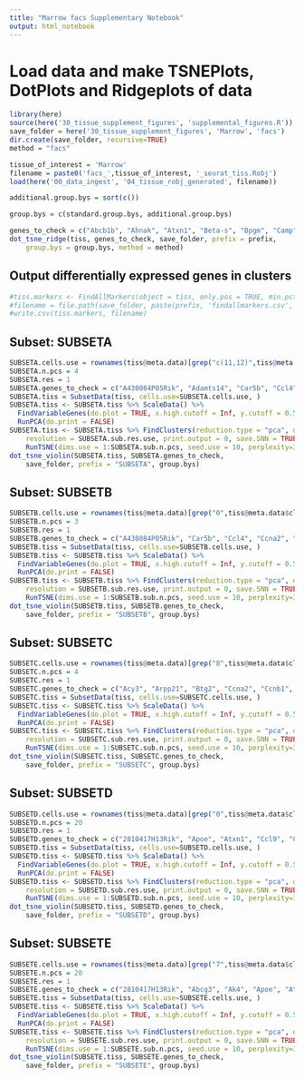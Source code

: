 ```yaml
---
title: "Marrow facs Supplementary Notebook"
output: html_notebook
---
```


# Load data and make TSNEPlots, DotPlots and Ridgeplots of data

```r
library(here)
source(here('30_tissue_supplement_figures', 'supplemental_figures.R'))
save_folder = here('30_tissue_supplement_figures', 'Marrow', 'facs')
dir.create(save_folder, recursive=TRUE)
method = "facs"

tissue_of_interest = 'Marrow'
filename = paste0('facs_',tissue_of_interest, '_seurat_tiss.Robj')
load(here('00_data_ingest', '04_tissue_robj_generated', filename))

additional.group.bys = sort(c())

group.bys = c(standard.group.bys, additional.group.bys)

genes_to_check = c("Abcb1b", "Ahnak", "Atxn1", "Beta-s", "Bpgm", "Camp", "Ccl3", "Ccl9", "Ccr6", "Cd14", "Cd19", "Cd1d1", "Cd2", "Cd200", "Cd22", "Cd24a", "Cd27", "Cd34", "Cd38", "Cd3e", "Cd4", "Cd40", "Cd48", "Cd53", "Cd68", "Cd69", "Cd7", "Cd74", "Cd79a", "Cd79b", "Cd81", "Cd84", "Cd8a", "Cebpa", "Chchd10", "Cnp", "Cox6a2", "Cpa3", "Cr2", "Cxcr4", "Cxcr5", "Dntt", "Ebf1", "Egr2", "Emr1", "Fcer1a", "Fcer1g", "Fcer2a", "Fcgr3", "Fcgr4", "Flt3", "Fos", "Foxo1", "Gata1", "Gata2", "Gpr56", "H2-Ea-ps", "Hbb-b2", "Hp", "Ikzf1", "Il2ra", "Il3ra", "Il7r", "Irf8", "Itga2b", "Itgal", "Itgam", "Itgax", "Itgb2", "Jun", "Junb", "Kit", "Klf4", "Klf9", "Klrb1a", "Lcn2", "Ltf", "Ly6a", "Ly6d", "Ly6g6c", "Ly6g6e", "Ly9", "Mcpt8", "Mitf", "Mki67", "Mme", "Mn1", "Mpeg1", "Mpl", "Ms4a1", "Myl10", "Ngp", "Pax5", "Pdzk1ip1", "Pglyrp1", "Pld4", "Pou2af1", "Ptprc", "Rag1", "Rag2", "S100a11", "S100a9", "Sfpi1", "Slamf1", "Slamf6", "Spib", "Spn", "Stmn1", "Tcf3", "Thy1", "Tlr9", "Tmem176b", "Vpreb1", "Vpreb3", "Zbtb16")
dot_tsne_ridge(tiss, genes_to_check, save_folder, prefix = prefix,
    group.bys = group.bys, method = method)
```

## Output differentially expressed genes in clusters

```r
#tiss.markers <- FindAllMarkers(object = tiss, only.pos = TRUE, min.pct = 0.25, thresh.use = 0.25)
#filename = file.path(save_folder, paste(prefix, 'findallmarkers.csv', sep='_'))
#write.csv(tiss.markers, filename)
```

## Subset: SUBSETA

```r
SUBSETA.cells.use = rownames(tiss@meta.data)[grep("c(11,12)",tiss@meta.data$cluster.ids)]
SUBSETA.n.pcs = 4
SUBSETA.res = 1
SUBSETA.genes_to_check = c("A430084P05Rik", "Adamts14", "Car5b", "Ccl4", "Ccna2", "Ccr6", "Ccr7", "Cd160", "Cd19", "Cd1d1", "Cd22", "Cd34", "Cd3e", "Cd4", "Cd6", "Cd68", "Cd69", "Cd74", "Cd79a", "Cd79b", "Cd8a", "Cd8b1", "Chchd10", "Cma1", "Cnp", "Cr2", "Ctla2a", "Ctla4", "Cxcr5", "Cxcr6", "Dntt", "Egr2", "Emr1", "Foxp3", "Gzma", "H2-Aa", "H2-Ab1", "H2-Eb1", "Hp", "Il2ra", "Il2rb", "Il7r", "Itga4", "Itgax", "Itgb7", "Khdc1a", "Klra1", "Klrb1a", "Klrb1c", "Klrc1", "Lcn2", "Lef1", "Ly6c2", "Lyz2", "Mki67", "Mmp9", "Mpeg1", "Ms4a1", "Ncam1", "Ncr1", "Ngp", "Nkg7", "Pax5", "Pld4", "Prf1", "Rag1", "Rag2", "Rrm2", "Serpinb9", "Sh2d1b1", "Stmn1", "Styk1", "Tcf7", "Tnfrsf4", "Top2a", "Tyrobp", "Ugt1a7c", "Vpreb3")
SUBSETA.tiss = SubsetData(tiss, cells.use=SUBSETA.cells.use, )
SUBSETA.tiss <- SUBSETA.tiss %>% ScaleData() %>% 
  FindVariableGenes(do.plot = TRUE, x.high.cutoff = Inf, y.cutoff = 0.5) %>%
  RunPCA(do.print = FALSE)
SUBSETA.tiss <- SUBSETA.tiss %>% FindClusters(reduction.type = "pca", dims.use = 1:SUBSETA.n.pcs, 
    resolution = SUBSETA.sub.res.use, print.output = 0, save.SNN = TRUE) %>%
    RunTSNE(dims.use = 1:SUBSETA.sub.n.pcs, seed.use = 10, perplexity=30)
dot_tsne_violin(SUBSETA.tiss, SUBSETA.genes_to_check,
    save_folder, prefix = "SUBSETA", group.bys)

```
## Subset: SUBSETB

```r
SUBSETB.cells.use = rownames(tiss@meta.data)[grep("0",tiss@meta.data$cluster.ids)]
SUBSETB.n.pcs = 3
SUBSETB.res = 1
SUBSETB.genes_to_check = c("A430084P05Rik", "Car5b", "Ccl4", "Ccna2", "Ccr6", "Ccr7", "Cd160", "Cd19", "Cd1d1", "Cd22", "Cd34", "Cd3e", "Cd4", "Cd6", "Cd68", "Cd69", "Cd74", "Cd79a", "Cd79b", "Cd8a", "Cd8b1", "Chchd10", "Cnp", "Cr2", "Ctla2a", "Ctla4", "Cxcr5", "Cxcr6", "Dntt", "Egr2", "Foxp3", "Gzma", "H2-Aa", "H2-Ab1", "H2-Eb1", "Hp", "Il10", "Il2ra", "Il2rb", "Il7r", "Itga4", "Itgb7", "Klra1", "Klrb1a", "Klrb1c", "Klrc1", "Lcn2", "Lef1", "Ly6c2", "Lyz2", "Mki67", "Mmp9", "Mpeg1", "Ms4a1", "Ncam1", "Ngp", "Nkg7", "Pld4", "Prf1", "Rag2", "Rrm2", "Serpinb9", "Stmn1", "Tcf7", "Tgfb1", "Tnfrsf4", "Top2a", "Tyrobp", "Ugt1a7c", "Vpreb3")
SUBSETB.tiss = SubsetData(tiss, cells.use=SUBSETB.cells.use, )
SUBSETB.tiss <- SUBSETB.tiss %>% ScaleData() %>% 
  FindVariableGenes(do.plot = TRUE, x.high.cutoff = Inf, y.cutoff = 0.5) %>%
  RunPCA(do.print = FALSE)
SUBSETB.tiss <- SUBSETB.tiss %>% FindClusters(reduction.type = "pca", dims.use = 1:SUBSETB.n.pcs, 
    resolution = SUBSETB.sub.res.use, print.output = 0, save.SNN = TRUE) %>%
    RunTSNE(dims.use = 1:SUBSETB.sub.n.pcs, seed.use = 10, perplexity=30)
dot_tsne_violin(SUBSETB.tiss, SUBSETB.genes_to_check,
    save_folder, prefix = "SUBSETB", group.bys)

```
## Subset: SUBSETC

```r
SUBSETC.cells.use = rownames(tiss@meta.data)[grep("8",tiss@meta.data$cluster.ids)]
SUBSETC.n.pcs = 4
SUBSETC.res = 1
SUBSETC.genes_to_check = c("Acy3", "Arpp21", "Btg2", "Ccna2", "Ccnb1", "Ccr6", "Cd19", "Cd1d1", "Cd22", "Cd69", "Cd74", "Cd79a", "Cd79b", "Cdc20", "Cenpf", "Chchd10", "Cnp", "Comtd1", "Cr2", "Cxcr5", "Cybb", "Depdc1b", "Dntt", "E2f1", "Ebf1", "Egr2", "Erg", "Eri2", "Grb7", "H2-Aa", "H2-Ab1", "H2-Eb1", "Igll1", "Ikzf1", "Il2ra", "Il2rb", "Il7r", "Kdm5b", "Kif18a", "Klhl15", "Kpna2", "Ltb", "Lyz2", "Mki67", "Mmrn1", "Ms4a1", "Nkg7", "Pax5", "Rag1", "Rag2", "Rrm2", "S100a8", "Serinc5", "Sfpi1", "Ska1", "Slco4a1", "Smyd2", "Srm", "Stmn1", "Tbxa2r", "Tcf3", "Top2a", "Troap", "Ube2c", "Ung", "Vpreb1", "Vpreb2", "Vpreb3", "Zfp810")
SUBSETC.tiss = SubsetData(tiss, cells.use=SUBSETC.cells.use, )
SUBSETC.tiss <- SUBSETC.tiss %>% ScaleData() %>% 
  FindVariableGenes(do.plot = TRUE, x.high.cutoff = Inf, y.cutoff = 0.5) %>%
  RunPCA(do.print = FALSE)
SUBSETC.tiss <- SUBSETC.tiss %>% FindClusters(reduction.type = "pca", dims.use = 1:SUBSETC.n.pcs, 
    resolution = SUBSETC.sub.res.use, print.output = 0, save.SNN = TRUE) %>%
    RunTSNE(dims.use = 1:SUBSETC.sub.n.pcs, seed.use = 10, perplexity=30)
dot_tsne_violin(SUBSETC.tiss, SUBSETC.genes_to_check,
    save_folder, prefix = "SUBSETC", group.bys)

```
## Subset: SUBSETD

```r
SUBSETD.cells.use = rownames(tiss@meta.data)[grep("0",tiss@meta.data$cluster.ids)]
SUBSETD.n.pcs = 20
SUBSETD.res = 1
SUBSETD.genes_to_check = c("2810417H13Rik", "Apoe", "Atxn1", "Ccl9", "Ccna2", "Ccnb1", "Ccnb2", "Ccr7", "Cd1d1", "Cd34", "Cd48", "Cd63", "Cd69", "Cd74", "Cd79b", "Cdc20", "Chchd10", "Cish", "Cnp", "Ctla2a", "Ctsg", "Dntt", "Dusp1", "Elane", "Esam", "Flt3", "Fos", "Gata1", "Gimap8", "Gm11428", "H2-Aa", "H2-Ab1", "H2-Eb1", "H2-Ob", "Hk3", "Hp", "Ier2", "Il7r", "Itga2b", "Jhdm1d", "Junb", "Kif11", "Kit", "Ltb", "Ly6a", "Ly6c2", "Lyz2", "Mcm4", "Mfsd2b", "Mki67", "Mn1", "Mpl", "Mpo", "Ms4a3", "Muc13", "Myl10", "Myl12b", "Ncf1", "Nkg7", "Notch2", "Pdzk1ip1", "Pf4", "Prtn3", "Rag2", "Rrm2", "Sdsl", "Sell", "Serpinb9", "Slamf1", "Slc39a1", "Socs3", "Spag5", "Stat3", "Stmn1", "Tk1", "Top2a", "Tsix", "Tuba1b", "Tuba8", "Txnip", "Tyms", "Tyrobp", "Ube2c", "Uhrf1", "Ung", "Vldlr", "Wtap", "Xist")
SUBSETD.tiss = SubsetData(tiss, cells.use=SUBSETD.cells.use, )
SUBSETD.tiss <- SUBSETD.tiss %>% ScaleData() %>% 
  FindVariableGenes(do.plot = TRUE, x.high.cutoff = Inf, y.cutoff = 0.5) %>%
  RunPCA(do.print = FALSE)
SUBSETD.tiss <- SUBSETD.tiss %>% FindClusters(reduction.type = "pca", dims.use = 1:SUBSETD.n.pcs, 
    resolution = SUBSETD.sub.res.use, print.output = 0, save.SNN = TRUE) %>%
    RunTSNE(dims.use = 1:SUBSETD.sub.n.pcs, seed.use = 10, perplexity=30)
dot_tsne_violin(SUBSETD.tiss, SUBSETD.genes_to_check,
    save_folder, prefix = "SUBSETD", group.bys)

```
## Subset: SUBSETE

```r
SUBSETE.cells.use = rownames(tiss@meta.data)[grep("7",tiss@meta.data$cluster.ids)]
SUBSETE.n.pcs = 20
SUBSETE.res = 1
SUBSETE.genes_to_check = c("2810417H13Rik", "Abcg3", "Ak4", "Apoe", "Atxn1", "Bok", "Ccl4", "Ccl9", "Ccna2", "Ccnb1", "Ccnb2", "Ccne2", "Ccr7", "Cd1d1", "Cd34", "Cd48", "Cd63", "Cd69", "Cd74", "Cd79b", "Cdc20", "Cenpf", "Chchd10", "Cish", "Cnp", "Ctla2a", "Ctsg", "Dntt", "Dusp1", "Elane", "Esam", "Fam102a", "Flt3", "Fos", "Gata1", "Gimap8", "Gm11428", "H2-Aa", "H2-Ab1", "H2-Eb1", "H2-Ob", "Hk3", "Hoxb5", "Hp", "Ier2", "Il7r", "Itga2b", "Jhdm1d", "Junb", "Kif11", "Kit", "Klf1", "Lhcgr", "Ltb", "Ly6a", "Ly6c2", "Lyz2", "Mcm4", "Mfsd2b", "Mki67", "Mn1", "Mpl", "Mpo", "Ms4a3", "Muc13", "Myl10", "Myl12b", "Ncf1", "Neo1", "Nkg7", "Notch2", "Nsg1", "Pask", "Pdzk1ip1", "Pf4", "Prc1", "Prr11", "Prtn3", "Pyy", "Rag1", "Rag2", "Rrm2", "Sdsl", "Sell", "Serpinb9", "Slamf1", "Slc39a1", "Socs3", "Spag5", "Stat3", "Stmn1", "Tgm2", "Tk1", "Top2a", "Treml1", "Trib3", "Tsix", "Tuba1b", "Tuba8", "Txnip", "Tyms", "Tyrobp", "Ube2c", "Uhrf1", "Ung", "Vldlr", "Wtap", "Xist")
SUBSETE.tiss = SubsetData(tiss, cells.use=SUBSETE.cells.use, )
SUBSETE.tiss <- SUBSETE.tiss %>% ScaleData() %>% 
  FindVariableGenes(do.plot = TRUE, x.high.cutoff = Inf, y.cutoff = 0.5) %>%
  RunPCA(do.print = FALSE)
SUBSETE.tiss <- SUBSETE.tiss %>% FindClusters(reduction.type = "pca", dims.use = 1:SUBSETE.n.pcs, 
    resolution = SUBSETE.sub.res.use, print.output = 0, save.SNN = TRUE) %>%
    RunTSNE(dims.use = 1:SUBSETE.sub.n.pcs, seed.use = 10, perplexity=30)
dot_tsne_violin(SUBSETE.tiss, SUBSETE.genes_to_check,
    save_folder, prefix = "SUBSETE", group.bys)

```